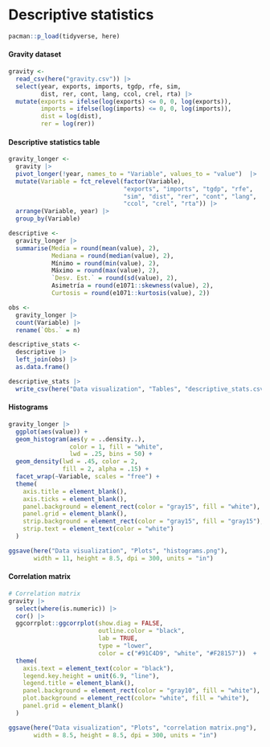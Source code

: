 # Descriptive statistics

```r
pacman::p_load(tidyverse, here)
```

#### Gravity dataset

```r
gravity <- 
  read_csv(here("gravity.csv")) |> 
  select(year, exports, imports, tgdp, rfe, sim, 
         dist, rer, cont, lang, ccol, crel, rta) |> 
  mutate(exports = ifelse(log(exports) <= 0, 0, log(exports)),
         imports = ifelse(log(imports) <= 0, 0, log(imports)),
         dist = log(dist),
         rer = log(rer))
```

#### Descriptive statistics table

```r
gravity_longer <- 
  gravity |> 
  pivot_longer(!year, names_to = "Variable", values_to = "value")  |> 
  mutate(Variable = fct_relevel(factor(Variable),
                                "exports", "imports", "tgdp", "rfe",
                                "sim", "dist", "rer", "cont", "lang",
                                "ccol", "crel", "rta")) |> 
  arrange(Variable, year) |> 
  group_by(Variable)

descriptive <- 
  gravity_longer |> 
  summarise(Media = round(mean(value), 2),
            Mediana = round(median(value), 2),
            Mínimo = round(min(value), 2),
            Máximo = round(max(value), 2),
            `Desv. Est.` = round(sd(value), 2),
            Asimetría = round(e1071::skewness(value), 2),
            Curtosis = round(e1071::kurtosis(value), 2))

obs <- 
  gravity_longer |> 
  count(Variable) |> 
  rename(`Obs.` = n)

descriptive_stats <- 
  descriptive |> 
  left_join(obs) |> 
  as.data.frame()
```

```r
descriptive_stats |> 
  write_csv(here("Data visualization", "Tables", "descriptive_stats.csv"))
```

#### Histograms

```r
gravity_longer |> 
  ggplot(aes(value)) +
  geom_histogram(aes(y = ..density..),
                 color = 1, fill = "white",
                 lwd = .25, bins = 50) +
  geom_density(lwd = .45, color = 2,
               fill = 2, alpha = .15) +
  facet_wrap(~Variable, scales = "free") +
  theme(
    axis.title = element_blank(),
    axis.ticks = element_blank(),
    panel.background = element_rect(color = "gray15", fill = "white"),
    panel.grid = element_blank(),
    strip.background = element_rect(color = "gray15", fill = "gray15"),
    strip.text = element_text(color = "white")
  )
```

```r
ggsave(here("Data visualization", "Plots", "histograms.png"), 
       width = 11, height = 8.5, dpi = 300, units = "in")
```

#### Correlation matrix

```r
# Correlation matrix
gravity |> 
  select(where(is.numeric)) |> 
  cor() |> 
  ggcorrplot::ggcorrplot(show.diag = FALSE,
                         outline.color = "black",
                         lab = TRUE,
                         type = "lower",
                         color = c("#91C4D9", "white", "#F28157"))  +
  theme(
    axis.text = element_text(color = "black"),
    legend.key.height = unit(6.9, "line"),
    legend.title = element_blank(),
    panel.background = element_rect(color = "gray10", fill = "white"),
    plot.background = element_rect(color= "white", fill = "white"),
    panel.grid = element_blank()
  )
```

```r
ggsave(here("Data visualization", "Plots", "correlation matrix.png"), 
       width = 8.5, height = 8.5, dpi = 300, units = "in")
```
